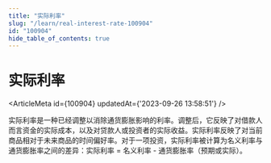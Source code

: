 ```yaml
---
title: "实际利率"
slug: "/learn/real-interest-rate-100904"
id: "100904"
hide_table_of_contents: true
---
```



# 实际利率

<ArticleMeta id={100904} updatedAt={'2023-09-26 13:58:51'} />
<div className='border-solid border-b border-t-0 my-4 border-[var(--ifm-color-gray-300)]' />

实际利率是一种已经调整以消除通货膨胀影响的利率。调整后，它反映了对借款人而言资金的实际成本，以及对贷款人或投资者的实际收益。实际利率反映了对当前商品相对于未来商品的时间偏好率。对于一项投资，实际利率被计算为名义利率与通货膨胀率之间的差异：实际利率 = 名义利率 - 通货膨胀率（预期或实际）。
